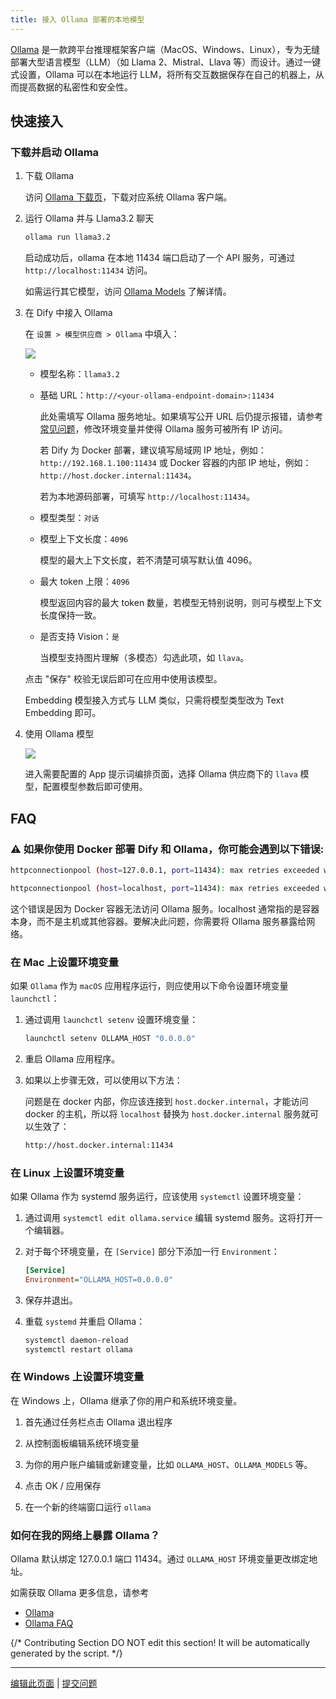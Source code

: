 ```yaml
---
title: 接入 Ollama 部署的本地模型
---
```


[Ollama](https://github.com/jmorganca/ollama) 是一款跨平台推理框架客户端（MacOS、Windows、Linux），专为无缝部署大型语言模型（LLM）（如 Llama 2、Mistral、Llava 等）而设计。通过一键式设置，Ollama 可以在本地运行 LLM，将所有交互数据保存在自己的机器上，从而提高数据的私密性和安全性。

## 快速接入

### 下载并启动 Ollama

1. 下载 Ollama

   访问 [Ollama 下载页](https://ollama.com/download)，下载对应系统 Ollama 客户端。

2. 运行 Ollama 并与 Llama3.2 聊天

    ```bash
    ollama run llama3.2
    ```

    启动成功后，ollama 在本地 11434 端口启动了一个 API 服务，可通过 `http://localhost:11434` 访问。

    如需运行其它模型，访问 [Ollama Models](https://ollama.com/library) 了解详情。

3. 在 Dify 中接入 Ollama

   在 `设置 > 模型供应商 > Ollama` 中填入：

   ![](https://assets-docs.dify.ai/dify-enterprise-mintlify/zh_CN/development/models-integration/981679ae2e56d49e5a983e37cc134172.png)

   - 模型名称：`llama3.2`
   
   - 基础 URL：`http://<your-ollama-endpoint-domain>:11434`
   
     此处需填写 Ollama 服务地址。如果填写公开 URL 后仍提示报错，请参考[常见问题](#如何在我的网络上暴露-ollama)，修改环境变量并使得 Ollama 服务可被所有 IP 访问。
   
     若 Dify 为 Docker 部署，建议填写局域网 IP 地址，例如：`http://192.168.1.100:11434` 或 Docker 容器的内部 IP 地址，例如：`http://host.docker.internal:11434`。
   
     若为本地源码部署，可填写 `http://localhost:11434`。

   - 模型类型：`对话`

   - 模型上下文长度：`4096`
   
     模型的最大上下文长度，若不清楚可填写默认值 4096。
   
   - 最大 token 上限：`4096`
   
     模型返回内容的最大 token 数量，若模型无特别说明，则可与模型上下文长度保持一致。

   - 是否支持 Vision：`是`
   
     当模型支持图片理解（多模态）勾选此项，如 `llava`。

   点击 "保存" 校验无误后即可在应用中使用该模型。

   Embedding 模型接入方式与 LLM 类似，只需将模型类型改为 Text Embedding 即可。

4. 使用 Ollama 模型

   ![](https://assets-docs.dify.ai/dify-enterprise-mintlify/zh_CN/development/models-integration/0561ed1f5c265689b504ff539f5d3edd.png)

   进入需要配置的 App 提示词编排页面，选择 Ollama 供应商下的 `llava` 模型，配置模型参数后即可使用。

## FAQ

### ⚠️ 如果你使用 Docker 部署 Dify 和 Ollama，你可能会遇到以下错误:

```bash
httpconnectionpool (host=127.0.0.1, port=11434): max retries exceeded with url:/cpi/chat (Caused by NewConnectionError ('<urllib3.connection.HTTPConnection object at 0x7f8562812c20>: fail to establish a new connection:[Errno 111] Connection refused'))

httpconnectionpool (host=localhost, port=11434): max retries exceeded with url:/cpi/chat (Caused by NewConnectionError ('<urllib3.connection.HTTPConnection object at 0x7f8562812c20>: fail to establish a new connection:[Errno 111] Connection refused'))
```

这个错误是因为 Docker 容器无法访问 Ollama 服务。localhost 通常指的是容器本身，而不是主机或其他容器。要解决此问题，你需要将 Ollama 服务暴露给网络。

### 在 Mac 上设置环境变量

如果 `Ollama` 作为 `macOS` 应用程序运行，则应使用以下命令设置环境变量 `launchctl`：

1. 通过调用 `launchctl setenv` 设置环境变量：

    ```bash
    launchctl setenv OLLAMA_HOST "0.0.0.0"
    ```

2. 重启 Ollama 应用程序。

3. 如果以上步骤无效，可以使用以下方法：

    问题是在 docker 内部，你应该连接到 `host.docker.internal`，才能访问 docker 的主机，所以将 `localhost` 替换为 `host.docker.internal` 服务就可以生效了：

    ```bash
    http://host.docker.internal:11434
    ```

### 在 Linux 上设置环境变量

如果 Ollama 作为 systemd 服务运行，应该使用 `systemctl` 设置环境变量：

1. 通过调用 `systemctl edit ollama.service` 编辑 systemd 服务。这将打开一个编辑器。

2. 对于每个环境变量，在 `[Service]` 部分下添加一行 `Environment`：

    ```ini
    [Service]
    Environment="OLLAMA_HOST=0.0.0.0"
    ```

3. 保存并退出。

4. 重载 `systemd` 并重启 Ollama：

   ```bash
   systemctl daemon-reload
   systemctl restart ollama
   ```

### 在 Windows 上设置环境变量

在 Windows 上，Ollama 继承了你的用户和系统环境变量。

1. 首先通过任务栏点击 Ollama 退出程序

2. 从控制面板编辑系统环境变量

3. 为你的用户账户编辑或新建变量，比如 `OLLAMA_HOST`、`OLLAMA_MODELS` 等。

4. 点击 OK / 应用保存

5. 在一个新的终端窗口运行 `ollama`

### 如何在我的网络上暴露 Ollama？

Ollama 默认绑定 127.0.0.1 端口 11434。通过 `OLLAMA_HOST` 环境变量更改绑定地址。

如需获取 Ollama 更多信息，请参考

- [Ollama](https://github.com/jmorganca/ollama)
- [Ollama FAQ](https://github.com/ollama/ollama/blob/main/docs/faq.md)

{/*
Contributing Section
DO NOT edit this section!
It will be automatically generated by the script.
*/}

---

[编辑此页面](https://github.com/langgenius/dify-docs/edit/main/zh-hans/development/models-integration/ollama.mdx) | [提交问题](https://github.com/langgenius/dify-docs/issues/new?title=文档问题%3A%20&body=%23%23%20问题描述%0A%3C%21--%20请简要描述您发现的问题%20--%3E%0A%0A%23%23%20页面链接%0Ahttps%3A%2F%2Fgithub.com%2Flanggenius%2Fdify-docs%2Fblob%2Fmain%2Fzh-hans/development/models-integration%2Follama.mdx%0A%0A%23%23%20建议修改%0A%3C%21--%20如果有具体的修改建议，请在此说明%20--%3E%0A%0A%3C%21--%20感谢您对文档质量的关注！%20--%3E)

